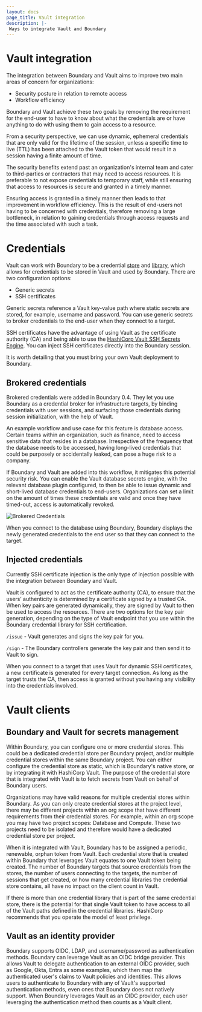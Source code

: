 ```yaml
---
layout: docs
page_title: Vault integration
description: |-
 Ways to integrate Vault and Boundary
---
```


# Vault integration
The integration between Boundary and Vault aims to improve two main areas of concern for organizations:

- Security posture in relation to remote access
- Workflow efficiency

Boundary and Vault achieve these two goals by removing the requirement for the end-user to have to know about what the credentials are or have anything to do with using them to gain access to a resource.

From a security perspective, we can use dynamic, ephemeral credentials that are only valid for the lifetime of the session, unless a specific time to live (TTL) has been attached to the Vault token that would result in a session having a finite amount of time.

The security benefits extend past an organization's internal team and cater to third-parties or contractors that may need to access resources. It is preferable to not expose credentials to temporary staff, while still ensuring that access to resources is secure and granted in a timely manner.

Ensuring access is granted in a timely manner then leads to that improvement in workflow efficiency. This is the result of end-users not having to be concerned with credentials, therefore removing a large bottleneck, in relation to gaining credentials through access requests and the time associated with such a task.

# Credentials
Vault can work with Boundary to be a credential [store](https://developer.hashicorp.com/boundary/docs/concepts/domain-model/credential-stores) and [library](https://developer.hashicorp.com/boundary/docs/concepts/domain-model/credential-libraries), which allows for credentials to be stored in Vault and used by Boundary. There are two configuration options:

- Generic secrets
- SSH certificates

Generic secrets reference a Vault key-value path where static secrets are stored, for example, username and password. You can use generic secrets to broker credentials to the end-user when they connect to a target.

SSH certificates have the advantage of using Vault as the certificate authority (CA) and being able to use the [HashiCorp Vault SSH Secrets Engine](https://developer.hashicorp.com/vault/docs/secrets/ssh). You can inject SSH certificates directly into the Boundary session.

It is worth detailing that you must bring your own Vault deployment to Boundary.

## Brokered credentials

Brokered credentials were added in Boundary 0.4. They let you use Boundary as a credential broker for infrastructure targets, by binding credentials with user sessions, and surfacing those credentials during session initialization, with the help of Vault.

An example workflow and use case for this feature is database access. Certain teams within an organization, such as finance, need to access sensitive data that resides in a database. Irrespective of the frequency that the database needs to be accessed, having long-lived credentials that could be purposely or accidentally leaked, can pose a huge risk to a company.

If Boundary and Vault are added into this workflow, it mitigates this potential security risk. You can enable the Vault database secrets engine, with the relevant database plugin configured, to then be able to issue dynamic and short-lived database credentials to end-users. Organizations can set a limit on the amount of times these credentials are valid and once they have timed-out, access is automatically revoked.

![Brokered Credentials](/img/brokered-creds-ui.png)

When you connect to the database using Boundary, Boundary displays the newly generated credentials to the end user so that they can connect to the target.

## Injected credentials

Currently SSH certificate injection is the only type of injection possible with the integration between Boundary and Vault. 

Vault is configured to act as the certificate authority (CA), to ensure that the users’ authenticity is determined by a certificate signed by a trusted CA. When key pairs are generated dynamically, they are signed by Vault to then be used to access the resources. There are two options for the key pair generation, depending on the type of Vault endpoint that you use within the Boundary credential library for SSH certification.

`/issue` - Vault generates and signs the key pair for you.

`/sign` - The Boundary controllers generate the key pair and then send it to Vault to sign.

When you connect to a target that uses Vault for dynamic SSH certificates, a new certificate is generated for every target connection. As long as the target trusts the CA, then access is granted without you having any visibility into the credentials involved.

# Vault clients

## Boundary and Vault for secrets management

Within Boundary, you can configure one or more credential stores. This could be a dedicated credential store per Boundary project, and/or multiple credential stores within the same Boundary project. You can either configure the credential store as static, which is Boundary's native store, or by integrating it with HashiCorp Vault. The purpose of the credential store that is integrated with Vault is to fetch secrets from Vault on behalf of Boundary users.

Organizations may have valid reasons for multiple credential stores within Boundary. As you can only create credential stores at the project level, there may be different projects within an org scope that have different requirements from their credential stores. For example, within an org scope you may have two project scopes: Database and Compute. These two projects need to be isolated and therefore would have a dedicated credential store per project.

When it is integrated with Vault, Boundary has to be assigned a periodic, renewable, orphan token from Vault. Each credential store that is created within Boundary that leverages Vault equates to one Vault token being created. The number of Boundary targets that source credentials from the stores, the number of users connecting to the targets, the number of sessions that get created, or how many credential libraries the credential store contains, all have no impact on the client count in Vault.

<Note>
If there is more than one credential library that is part of the same credential store, there is the potential for that single Vault token to have access to all of the Vault paths defined in the credential libraries. HashiCorp recommends that you operate the model of least privilege.
</Note>

## Vault as an identity provider

Boundary supports OIDC, LDAP, and username/password as authentication methods. Boundary can leverage Vault as an OIDC bridge provider. This allows Vault to delegate authentication to an external OIDC provider, such as Google, Okta, Entra as some examples, which then map the authenticated user's claims to Vault policies and identities. This allows users to authenticate to Boundary with any of Vault's supported authentication methods, even ones that Boundary does not natively support. When Boundary leverages Vault as an OIDC provider, each user leveraging the authentication method then counts as a Vault client.